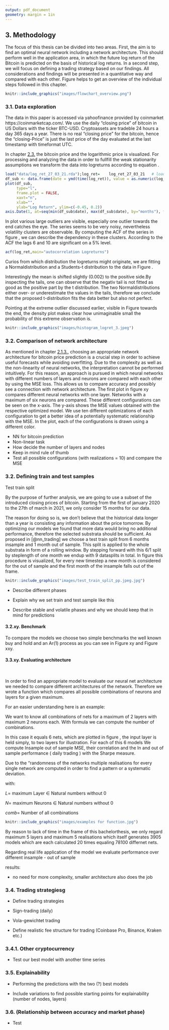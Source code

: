 ```yaml
---
output: pdf_document
geometry: margin = 1in
---
```


## 3. Methodology

The focus of this thesis can be divided into two areas. First, the aim is to find an optimal neural network including a network architecture. This should perform well in the application area, in which the future log return of the Bitcoin is predicted on the basis of historical log returns. In a second step, we will focus on defining a trading strategy based on our findings. All considerations and findings will be presented in a quantitative way and compared with each other. Figure \ref{fig:flowchart_overview} helps to get an overview of the individual steps followed in this chapter.  

```r
knitr::include_graphics("images/flowchart_overview.png")
```

\newpage

### 3.1. Data exploration 

The data in this paper is accessed  via yahoofinance provided by coinmarket https://coinmarketcap.com/. We use the daily "closing price" of bitcoin in US Dollars with the ticker BTC-USD.
Cryptoassets are tradeble 24 hours a day  365 days a year. There is no real "closing price" for the bitcoin, hence the "closing-Price" is just the last price of the day evaluated at the last timestamp with timeformat UTC.


In chapter [2.3.](#bitcoin) the bitcoin price and the logarithmic price is visualized.
For processing and analyzing the data in order to fullfill the weak stationarity assumptions we transform the data into logreturns according to equation \ref{eq:logreturn}.
```{=tex}
\begin{align} \label{eq:logreturn}
\mathrm{LogReturn} = \mathrm{log}(x_{t})-\mathrm{log}(x_{t-1})
\end{align}
```


```r
load("data/log_ret_27_03_21.rda");log_ret=    log_ret_27_03_21   # loading logreturns
df_sub <- data.frame(date = ymd(time(log_ret)), value = as.numeric(log_ret))
plot(df_sub,
     type="l",
     frame.plot = FALSE,
     xaxt="n",
     xlab="",
     ylab="Log Return", ylim=c(-0.45, 0.2))
axis.Date(1, at=seq(min(df_sub$date), max(df_sub$date), by="months"), format="%m-%y")
```

In plot \ref{fig:log_ret} various large outliers are visible, especially one outlier towards the end catches the eye. The series seems to be very noisy, nevertheless volatility clusters are observable. By computing the ACF of the series in figure \ref{fig:acf_log_ret}, we can describe the dependency in these clusters. According to the ACF the lags 6 and 10 are significant on a 5% level. 



```r
acf(log_ret,main="autocorrelation Logreturns")
```

Curios from which distribution the logreturns might originate, we are fitting a Normaldistribution and a Students-t distribution to the data in Figure \ref{fig:histogramm_logreturns}.

Interestingly the mean is shifted slightly (0.002) to the positive side.By inspecting the tails, one can observe that the negativ tail is not fitted as good as the positive part by the t distribution. The two Normaldistributions either over- or underestimate the values in the tails, therefore we conclude that the proposed t-distribution fits the data better but also not perfect.

Pointing at the extreme outlier discussed earlier, visible in Figure \ref{fig:log_ret} towards the end, the density plot makes clear how unimaginable small the probability of this extreme observation is. 


```r
knitr::include_graphics("images/histogram_logret_3.jpeg")
```


\newpage

### 3.2. Comparison of network architecture

As mentioned in chapter [2.1.3.](#MLP), choosing an appropriate network architecture for bitcoin price prediction is a crucial step in order to achieve useful forecasts while avoiding overfitting. Due to the complexity as well as the non-linearity of neural networks, the interpretation cannot be performed intuitively. For this reason, an approach is pursued in which neural networks with different numbers of layers and neurons are compared with each other by using the MSE loss. This allows us to compare accuracy and possibly see a connection with network architecture. The first plot in figure xy compares different neural networks with one layer. Networks with a maximum of six neurons are compared. These different configurations can be seen on the x-axis. The y-axis shows the MSE values obtained with the respective optimized model. We use ten different optimizations of each configuration to get a better idea of a potentially systematic relationship with the MSE. In the plot, each of the configurations is drawn using a different color. 

- NN for bitcoin prediction
- Non-linear task
- How decide the number of layers and nodes
- Keep in mind rule of thumb 
- Test all possible configurations (with realizations = 10) and compare the MSE 


### 3.2. Defining train and test samples

Test train split

By the purpose of further analysis, we are going to use a subset of the introduced closing prices of bitcoin.
Starting from the first of january 2020 to the 27th of march in 2021, we only consider 15 months for our data.

The reason for doing so is, we don’t believe that the historical data longer than a year is consisting any information about the price tomorrow. By optimizing our models we found that more data would bring no additional performance, therefore the selected substrata should be sufficient.
As proposed in [@nn_trading] we choose a test train split from 6 months insample and 1 month out of sample. This split is applied to the whole substrata in form of a rolling window. By stepping forward with this 6/1 split by steplength of one month we endup with 9 datasplits in total. In figure \ref{fig:test_train} this procedure is visualized, for every new timestep a new month is considered for the out of sample and the first month of the insample falls out of the frame.




```r
knitr::include_graphics("images/test_train_split_pp.jpeg.jpg")
```



-   Describe different phases

-   Explain why we set train and test sample like this

-   Describe stable and volatile phases and why we should keep that in mind for predictions

#### 3.2.xy. Benchmark

To compare the models we choose two simple benchmarks the well known buy and hold and an Ar(1) process as you can see in Figure xy and Figure xxy.

\newpage
#### 3.3.xy.  Evaluating architecture

&nbsp;

In order to find an appropriate model to evaluate our neural net architecture we needed to compare different architectures of the network. Therefore we wrote a function which compares all possible combinations of neurons and layers for a given maximum. 

For an easier understanding here is an example:

We want to know all combinations of nets for a maximum of 2 layers with maximum 2 neurons each. With formula \ref{eq:complexity} we can compute the number of combinations.

In this case it equals 6 nets, which are plotted in figure \ref{fig:examples_for_function}, the input layer is held simply, to two layers for illustration. For each of this 6 models We compute Insample out of sample MSE, their correlation and the In and out of sample performance ( daily trading ) with the Sharpe measure.

Due to the "randomness of the networks  multiple realisations for every single network are computed in order to find a pattern or a systematic deviation.

```{=tex}
\begin{align} \label{eq:complexity}
comb=\sum_{i=1}^{L}N^{i}
\end{align}
```
with:


$L =$ maximum Layer $\in$ Natural numbers without 0 

$N =$ maximum Neurons  $\in$ Natural numbers without 0 

$comb =$ Number of all combinations

```r
knitr::include_graphics("images/examples for function.jpg")
```




By reason to lack of time in the frame of this bachelorthesis, we only regard maximum 5 layers and maximum 5 realisations which itself generates 3905 models which are each calculated 20 times equaling 78100 differnet nets.

Regarding real life application of the model we evaluate performance over different insample - out of sample 








results:

- no need for more complexity, smaller architecture also does the job

### 3.4. Trading strategiesg

-   Define trading strategies

- Sign-trading (daily)
- Vola-gewichtet trading 

-   Define realistic fee structure for trading (Coinbase Pro, Binance, Kraken etc.)

### 3.4.1. Other cryptocurrency

- Test our best model with another time series

### 3.5. Explainability

- Performing the predictions with the two (?) best models

-   Include variations to find possible starting points for explainability (number of nodes, layers)

### 3.6. (Relationship between accuracy and market phase)

-   Test
